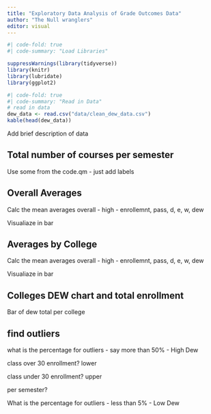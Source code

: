 ```yaml
---
title: "Exploratory Data Analysis of Grade Outcomes Data"
author: "The Null wranglers"
editor: visual
---
```


```r
#| code-fold: true
#| code-summary: "Load Libraries"

suppressWarnings(library(tidyverse))
library(knitr)
library(lubridate)
library(ggplot2)
```

```r
#| code-fold: true
#| code-summary: "Read in Data"
# read in data
dew_data <- read.csv("data/clean_dew_data.csv")
kable(head(dew_data))

```

Add brief description of data

## Total number of courses per semester

Use some from the code.qm - just add labels

## Overall Averages

Calc the mean averages overall - high - enrollemnt, pass, d, e, w, dew

Visualiaze in bar

## Averages by College

Calc the mean averages overall - high - enrollemnt, pass, d, e, w, dew

Visualiaze in bar

## Colleges DEW chart and total enrollment

Bar of dew total per college

## find outliers

what is the percentage for outliers - say more than 50% - High Dew

class over 30 enrollment? lower

class under 30 enrollment? upper

per semester?

What is the percentage for outliers - less than 5% - Low Dew
